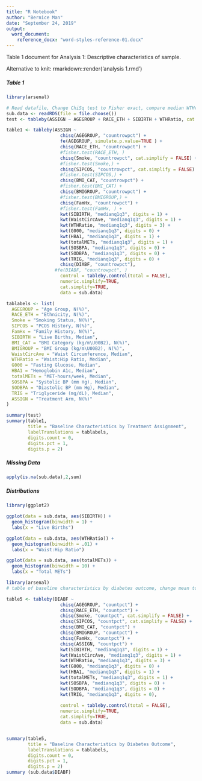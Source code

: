 ```yaml
---
title: "R Notebook"
author: "Bernice Man"
date: "September 24, 2019"
output: 
  word_document:
    reference_docx: "word-styles-reference-01.docx"
---
```


Table 1 document for Analysis 1: Descriptive characteristics of sample. 

Alternative to knit: rmarkdown::render('analysis 1.rmd')

##### Table 1

```r

library(arsenal)

# Read datafile, Change ChiSq test to Fisher exact, compare median WTHratio instead of mean, change to row percent
sub.data <- readRDS(file = file.choose())
test <- tableby(ASSIGN ~ AGEGROUP + RACE_ETH + SIBIRTH + WTHRatio, cat.test = "fe", numeric.test = "kwt", simulate.p.value = TRUE, numeric.stats = "medianq1q3" , data= sub.data)

table1 <- tableby(ASSIGN ~ 
                    chisq(AGEGROUP, "countrowpct") +
                    fe(AGEGROUP, simulate.p.value=TRUE ) +
                    chisq(RACE_ETH, "countrowpct") +
                    #fisher.test(RACE_ETH, )
                    chisq(Smoke, "countrowpct", cat.simplify = FALSE) +
                    #fisher.test(Smoke,) +
                    chisq(SIPCOS, "countrowpct", cat.simplify = FALSE) +
                    #fisher.test(SIPCOS,) +
                    chisq(BMI_CAT, "countrowpct") + 
                    #fisher.test(BMI_CAT) + 
                    chisq(BMIGROUP, "countrowpct") +
                    #fisher.test(BMIGROUP,) +
                    chisq(FamHx, "countrowpct") +
                    #fisher.test(FamHx, ) + 
                    kwt(SIBIRTH, "medianq1q3", digits = 1) + 
                    kwt(WaistCircAve, "medianq1q3", digits = 1) +
                    kwt(WTHRatio, "medianq1q3", digits = 3) +
                    kwt(G000, "medianq1q3", digits = 0) + 
                    kwt(HBA1, "medianq1q3", digits = 1) + 
                    kwt(totalMETs, "medianq1q3", digits = 1) +
                    kwt(SOSBPA, "medianq1q3", digits = 0) +
                    kwt(SODBPA, "medianq1q3", digits = 0) +
                    kwt(TRIG, "medianq1q3", digits = 0) +
                    chisq(DIABF, "countrowpct"),
                  #fe(DIABF, "countrowpct", )
                    control = tableby.control(total = FALSE),
                    numeric.simplify=TRUE,
                    cat.simplify=TRUE,
                    data = sub.data)

tablabels <- list(
  AGEGROUP = "Age Group, N(%)",
  RACE_ETH = "Ethnicity, N(%)",
  Smoke = "Smoking Status, N(%)",
  SIPCOS = "PCOS History, N(%)",
  FamHx = "Family History, N(%)",
  SIBIRTH = "Live Births, Median",
  BMI_CAT = "BMI Category (kg/m\U00B2), N(%)",
  BMIGROUP = "BMI Group (kg/m\U00B2), N(%)",
  WaistCircAve = "Waist Circumference, Median",
  WTHRatio = "Waist:Hip Ratio, Median",
  G000 = "Fasting Glucose, Median",
  HBA1 = "Hemoglobin A1c, Median",
  totalMETs = "MET-hours/week, Median",
  SOSBPA = "Systolic BP (mm Hg), Median",
  SODBPA = "Diastolic BP (mm Hg), Median",
  TRIG = "Triglyceride (mg/dL), Median",
  ASSIGN = "Treatment Arm, N(%)"
)

summary(test)
summary(table1, 
        title = "Baseline Characteristics by Treatment Assignment",
        labelTranslations = tablabels,
        digits.count = 0,
        digits.pct = 1,
        digits.p = 2)
```

##### Missing Data

```r
apply(is.na(sub.data),2,sum)
```

##### Distributions

```r
library(ggplot2)

ggplot(data = sub.data, aes(SIBIRTH)) +
  geom_histogram(binwidth = 1) +
  labs(x = "Live Births")

ggplot(data = sub.data, aes(WTHRatio)) +
  geom_histogram(binwidth = .01) +
  labs(x = "Waist:Hip Ratio")

ggplot(data = sub.data, aes(totalMETs)) +
  geom_histogram(binwidth = 10) +
  labs(x = "Total METs")
```

```r

library(arsenal)
# table of baseline characteristics by diabetes outcome, change mean to  median for WTH ratio, 

table5 <- tableby(DIABF ~ 
                    chisq(AGEGROUP, "countpct") +
                    chisq(RACE_ETH, "countpct") +
                    chisq(Smoke, "countpct", cat.simplify = FALSE) +
                    chisq(SIPCOS, "countpct", cat.simplify = FALSE) +
                    chisq(BMI_CAT, "countpct") + 
                    chisq(BMIGROUP, "countpct") +
                    chisq(FamHx, "countpct") +
                    chisq(ASSIGN, "countpct") +
                    kwt(SIBIRTH, "medianq1q3", digits = 1) + 
                    kwt(WaistCircAve, "medianq1q3", digits = 1) +
                    kwt(WTHRatio, "medianq1q3", digits = 3) +
                    kwt(G000, "medianq1q3", digits = 0) + 
                    kwt(HBA1, "medianq1q3", digits = 1) + 
                    kwt(totalMETs, "medianq1q3", digits = 1) +
                    kwt(SOSBPA, "medianq1q3", digits = 0) +
                    kwt(SODBPA, "medianq1q3", digits = 0) +
                    kwt(TRIG, "medianq1q3", digits = 0),
                    
                    control = tableby.control(total = FALSE),
                    numeric.simplify=TRUE,
                    cat.simplify=TRUE,
                    data = sub.data)


summary(table5, 
        title = "Baseline Characteristics by Diabetes Outcome",
        labelTranslations = tablabels,
        digits.count = 0,
        digits.pct = 1,
        digits.p = 2)
summary (sub.data$DIABF)
```


